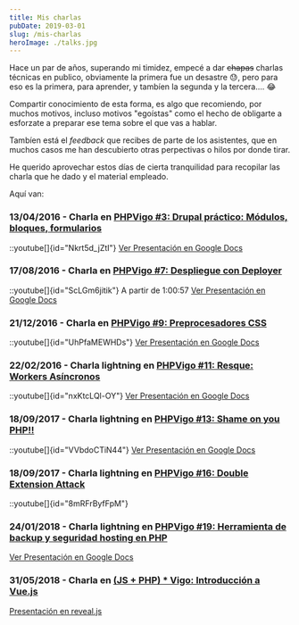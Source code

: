 ```yaml
---
title: Mis charlas
pubDate: 2019-03-01
slug: /mis-charlas
heroImage: ./talks.jpg
---
```


Hace un par de años, superando mi timidez, empecé a dar <s>chapas</s> charlas técnicas en publico, obviamente la primera fue un desastre :sweat:, pero para eso es la primera, para aprender, y tambíen la segunda y la tercera.... :joy:

Compartir conocimiento de esta forma, es algo que recomiendo, por muchos motivos, incluso motivos "egoístas" como el hecho de obligarte a esforzate a preparar ese tema sobre el que vas a hablar.

Tambíen está el _feedback_ que recibes de parte de los asistentes, que en muchos casos me han descubierto otras perpectivas o hilos por donde tirar.

He querido aprovechar estos días de cierta tranquilidad para recopilar las charla que he dado y el material empleado.

Aquí van:

### 13/04/2016 - Charla en [PHPVigo #3: Drupal práctico: Módulos, bloques, formularios](https://www.meetup.com/es-ES/PHPVigo/events/230111361/)

::youtube[]{id="Nkrt5d_jZtI"}
[Ver Presentación en Google Docs](https://docs.google.com/presentation/d/1CWoZZkEjcEaz61zVhMJFOiN97F2OKj_Uacu5KBu7G1E/edit#slide=id.g10cea87a6a_0_24)

### 17/08/2016 - Charla en [PHPVigo #7: Despliegue con Deployer](https://www.meetup.com/es-ES/PHPVigo/events/233112951/)

::youtube[]{id="ScLGm6jitik"}
A partir de 1:00:57
[Ver Presentación en Google Docs](https://docs.google.com/presentation/d/1AelkCMkgo5rgilS7o786OaYs-ZjqfLc5qXNpgsVyQQQ/edit#slide=id.g10cea87a6a_0_24)

### 21/12/2016 - Charla en [PHPVigo #9: Preprocesadores CSS](https://www.meetup.com/es-ES/PHPVigo/events/236216533/)

::youtube[]{id="UhPfaMEWHDs"}
[Ver Presentación en Google Docs](https://docs.google.com/presentation/d/17QGBfZerf8NWxcBdYyOvo2BHmfVY_2Rs5en7DLe0UR4/edit#slide=id.g10cea87a6a_0_24)

### 22/02/2016 - Charla lightning en [PHPVigo #11: Resque: Workers Asíncronos](https://www.meetup.com/es-ES/PHPVigo/events/237604921/)

::youtube[]{id="nxKtcLQl-OY"}
[Ver Presentación en Google Docs](https://docs.google.com/presentation/d/1CqIk8QN-LEhc26OH2iX50dVngjyLxJKw3HQ60CwBE3A/edit?usp=sharing)

### 18/09/2017 - Charla lightning en [PHPVigo #13: Shame on you PHP!!](https://www.meetup.com/es-ES/PHPVigo/events/239099946/)

::youtube[]{id="VVbdoCTiN44"}
[Ver Presentación en Google Docs](https://docs.google.com/presentation/d/1C7eEtWsiawZA0X0Vm1N-KE5QFxaHX6Y45DK50uL9lJ0/edit?usp=sharing)

### 18/09/2017 - Charla lightning en [PHPVigo #16: Double Extension Attack](https://www.meetup.com/es-ES/PHPVigo/events/243273825/)

::youtube[]{id="8mRFrByfFpM"}

### 24/01/2018 - Charla lightning en [PHPVigo #19: Herramienta de backup y seguridad hosting en PHP](https://www.meetup.com/es-ES/PHPVigo/events/246875320/)

[Ver Presentación en Google Docs](https://docs.google.com/presentation/d/138gy8cC30oBFFirs7jrsNrjiv-GdFelaXwMTzLlTumg/edit?usp=sharing)

### 31/05/2018 - Charla en [(JS + PHP) \* Vigo: Introducción a Vue.js](https://www.meetup.com/es-ES/PHPVigo/events/251011364/)

[Presentación en reveal.js](https://bitbucket.org/sergiocarracedo/vue-talk/)
